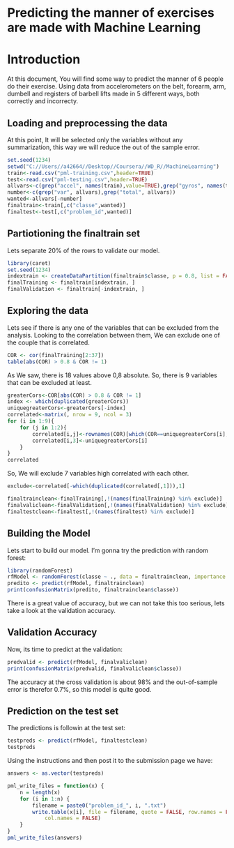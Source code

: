 Predicting the manner of exercises are made with Machine Learning
===================================================================
    
# Introduction
At this document, You will find some way to predict the manner of 6 people do their exercise.
Using data from accelerometers on the belt, forearm, arm,  dumbell and registers of barbell lifts made in 5 different ways, both correctly and incorrecty.

## Loading and preprocessing the data
At this point, It will be selected only the variables without any summarization, this way we will reduce the out of the sample error.
    
```r
set.seed(1234)
setwd("C://Users//a42664//Desktop//Coursera//WD_R//MachineLearning")
train<-read.csv("pml-training.csv",header=TRUE)
test<-read.csv("pml-testing.csv",header=TRUE)
allvars<-c(grep("accel", names(train),value=TRUE),grep("gyros", names(train),value=TRUE),grep("magnet", names(train),value=TRUE))
number<-c(grep("var", allvars),grep("total", allvars))
wanted<-allvars[-number]
finaltrain<-train[,c("classe",wanted)]
finaltest<-test[,c("problem_id",wanted)]
```

## Partiotioning the finaltrain set

Lets separate 20% of the rows to validate our model.
```r
library(caret)
set.seed(1234)
indextrain <- createDataPartition(finaltrain$classe, p = 0.8, list = FALSE)
finalTraining <- finaltrain[indextrain, ]
finalValidation <- finaltrain[-indextrain, ]
```

## Exploring the data

Lets see if there is any one of the variables that can be excluded from the analysis. Looking to the correlation between them, We can exclude one of the couple that is correlated.
```r
COR <- cor(finalTraining[2:37])
table(abs(COR) > 0.8 & COR != 1)
```

As We saw, there is 18 values above 0,8 absolute. So, there is 9 variables that can be excluded at least.
```r
greaterCors<-COR[abs(COR) > 0.8 & COR != 1]
index <- which(duplicated(greaterCors))
uniquegreaterCors<-greaterCors[-index]
correlated<-matrix(, nrow = 9, ncol = 3)
for (i in 1:9){
    for (j in 1:2){
        correlated[i,j]<-rownames(COR)[which(COR==uniquegreaterCors[i], arr.ind=TRUE)[j]]
        correlated[i,3]<-uniquegreaterCors[i]
    }
}
correlated
```

So, We will exclude 7 variables high correlated with each other.
```r
exclude<-correlated[-which(duplicated(correlated[,1])),1]

finaltrainclean<-finalTraining[,!(names(finalTraining) %in% exclude)]
finalvaliclean<-finalValidation[,!(names(finalValidation) %in% exclude)]
finaltestclean<-finaltest[,!(names(finaltest) %in% exclude)]
```


## Building the Model
Lets start to build our model.
I'm gonna try the prediction with random forest:
```r
library(randomForest)
rfModel <- randomForest(classe ~ ., data = finaltrainclean, importance = TRUE, ntrees = 10)
predito <- predict(rfModel, finaltrainclean)
print(confusionMatrix(predito, finaltrainclean$classe))
```
There is a great value of accuracy, but we can not take this too serious, lets take a look at the validation accuracy.


## Validation Accuracy

Now, its time to predict at the validation:
```r
predvalid <- predict(rfModel, finalvaliclean)
print(confusionMatrix(predvalid, finalvaliclean$classe))
```
The accuracy at the cross validation is about 98% and the out-of-sample error is therefor 0.7%, so this model is quite good.

## Prediction on the test set

The predictions is followin at the test set:
```r
testpreds <- predict(rfModel, finaltestclean)
testpreds
```

Using the instructions and then post it to the submission page we have:
```r
answers <- as.vector(testpreds)

pml_write_files = function(x) {
    n = length(x)
    for (i in 1:n) {
        filename = paste0("problem_id_", i, ".txt")
        write.table(x[i], file = filename, quote = FALSE, row.names = FALSE, 
            col.names = FALSE)
    }
}
pml_write_files(answers)
```


